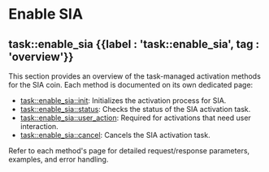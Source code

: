 
# Enable SIA

## task::enable\_sia {{label : 'task::enable_sia', tag : 'overview'}}

This section provides an overview of the task-managed activation methods for the SIA coin. Each method is documented on its own dedicated page:

*   [task::enable\_sia::init](/komodo-defi-framework/api/v20/coin_activation/task_managed/enable_sia/init/): Initializes the activation process for SIA.
*   [task::enable\_sia::status](/komodo-defi-framework/api/v20/coin_activation/task_managed/enable_sia/status/): Checks the status of the SIA activation task.
*   [task::enable\_sia::user\_action](/komodo-defi-framework/api/v20/coin_activation/task_managed/enable_sia/user_action/): Required for activations that need user interaction.
*   [task::enable\_sia::cancel](/komodo-defi-framework/api/v20/coin_activation/task_managed/enable_sia/cancel/): Cancels the SIA activation task.

Refer to each method's page for detailed request/response parameters, examples, and error handling.
